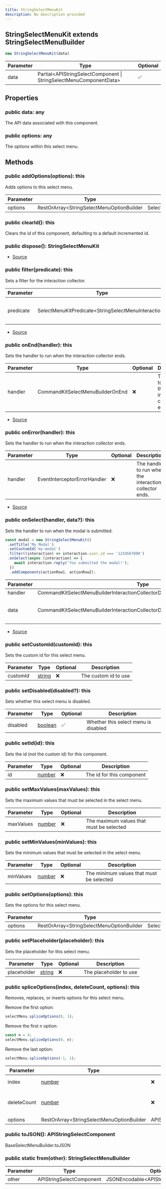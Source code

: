 ```yaml
---
title: StringSelectMenuKit
description: No description provided
---
```



## StringSelectMenuKit extends StringSelectMenuBuilder


```typescript
new StringSelectMenuKit(data)
```
| Parameter | Type | Optional |
| ----------- | ----------- | ----------- |
| data | Partial\<APIStringSelectComponent \| StringSelectMenuComponentData> | ✅ |


## Properties
### public data: any
The API data associated with this component.
### public options: any
The options within this select menu.

## Methods
### public addOptions(options): this
Adds options to this select menu.



| Parameter | Type | Optional | Description |
| ----------- | ----------- | ----------- | ----------- |
| options | RestOrArray\<StringSelectMenuOptionBuilder | SelectMenuComponentOptionData | APISelectMenuOption> | ❌ | The options to add |
### public clearId(): this
Clears the id of this component, defaulting to a default incremented id.
### public dispose(): StringSelectMenuKit
- [Source](https://github.com/underctrl-io/commandkit/blob/141d1404ab18a8e659209a0fab65466bf3b6dd85/packages/commandkit/src/components/v1/select-menu/StringSelectMenuKit.ts#L193)
### public filter(predicate): this
Sets a filter for the interaction collector.



| Parameter | Type | Optional | Description |
| ----------- | ----------- | ----------- | ----------- |
| predicate | SelectMenuKitPredicate\<StringSelectMenuInteraction> | ❌ | The filter to use for the interaction collector. |


- [Source](https://github.com/underctrl-io/commandkit/blob/141d1404ab18a8e659209a0fab65466bf3b6dd85/packages/commandkit/src/components/v1/select-menu/StringSelectMenuKit.ts#L139)
### public onEnd(handler): this
Sets the handler to run when the interaction collector ends.



| Parameter | Type | Optional | Description |
| ----------- | ----------- | ----------- | ----------- |
| handler | CommandKitSelectMenuBuilderOnEnd | ❌ | The handler to run when the interaction collector ends. |


- [Source](https://github.com/underctrl-io/commandkit/blob/141d1404ab18a8e659209a0fab65466bf3b6dd85/packages/commandkit/src/components/v1/select-menu/StringSelectMenuKit.ts#L103)
### public onError(handler): this
Sets the handler to run when the interaction collector ends.



| Parameter | Type | Optional | Description |
| ----------- | ----------- | ----------- | ----------- |
| handler | EventInterceptorErrorHandler | ❌ | The handler to run when the interaction collector ends. |


- [Source](https://github.com/underctrl-io/commandkit/blob/141d1404ab18a8e659209a0fab65466bf3b6dd85/packages/commandkit/src/components/v1/select-menu/StringSelectMenuKit.ts#L121)
### public onSelect(handler, data?): this
Sets the handler to run when the modal is submitted.

```ts
const modal = new StringSelectMenuKit()
 .setTitle('My Modal')
 .setCustomId('my-modal')
 .filter((interaction) => interaction.user.id === '1234567890')
 .onSelect(async (interaction) => {
    await interaction.reply('You submitted the modal!');
  })
  .addComponents(actionRow1, actionRow2);
```

| Parameter | Type | Optional | Description |
| ----------- | ----------- | ----------- | ----------- |
| handler | CommandKitSelectMenuBuilderInteractionCollectorDispatch\<StringSelectMenuInteraction | StringSelectMenuKit> | ❌ | The handler to run when the modal is submitted. |
| data | CommandKitSelectMenuBuilderInteractionCollectorDispatchContextData | ✅ | The context data for the interaction collector. |


- [Source](https://github.com/underctrl-io/commandkit/blob/141d1404ab18a8e659209a0fab65466bf3b6dd85/packages/commandkit/src/components/v1/select-menu/StringSelectMenuKit.ts#L65)
### public setCustomId(customId): this
Sets the custom id for this select menu.



| Parameter | Type | Optional | Description |
| ----------- | ----------- | ----------- | ----------- |
| customId | [string](https://developer.mozilla.org/en-US/docs/Web/JavaScript/Reference/Global_Objects/String) | ❌ | The custom id to use |
### public setDisabled(disabled?): this
Sets whether this select menu is disabled.



| Parameter | Type | Optional | Description |
| ----------- | ----------- | ----------- | ----------- |
| disabled | [boolean](https://developer.mozilla.org/en-US/docs/Web/JavaScript/Reference/Global_Objects/Boolean) | ✅ | Whether this select menu is disabled |
### public setId(id): this
Sets the id (not the custom id) for this component.



| Parameter | Type | Optional | Description |
| ----------- | ----------- | ----------- | ----------- |
| id | [number](https://developer.mozilla.org/en-US/docs/Web/JavaScript/Reference/Global_Objects/Number) | ❌ | The id for this component |
### public setMaxValues(maxValues): this
Sets the maximum values that must be selected in the select menu.



| Parameter | Type | Optional | Description |
| ----------- | ----------- | ----------- | ----------- |
| maxValues | [number](https://developer.mozilla.org/en-US/docs/Web/JavaScript/Reference/Global_Objects/Number) | ❌ | The maximum values that must be selected |
### public setMinValues(minValues): this
Sets the minimum values that must be selected in the select menu.



| Parameter | Type | Optional | Description |
| ----------- | ----------- | ----------- | ----------- |
| minValues | [number](https://developer.mozilla.org/en-US/docs/Web/JavaScript/Reference/Global_Objects/Number) | ❌ | The minimum values that must be selected |
### public setOptions(options): this
Sets the options for this select menu.



| Parameter | Type | Optional | Description |
| ----------- | ----------- | ----------- | ----------- |
| options | RestOrArray\<StringSelectMenuOptionBuilder | SelectMenuComponentOptionData | APISelectMenuOption> | ❌ | The options to set |
### public setPlaceholder(placeholder): this
Sets the placeholder for this select menu.



| Parameter | Type | Optional | Description |
| ----------- | ----------- | ----------- | ----------- |
| placeholder | [string](https://developer.mozilla.org/en-US/docs/Web/JavaScript/Reference/Global_Objects/String) | ❌ | The placeholder to use |
### public spliceOptions(index, deleteCount, options): this
Removes, replaces, or inserts options for this select menu.

Remove the first option:
```ts
selectMenu.spliceOptions(0, 1);
```

Remove the first n option:
```ts
const n = 4;
selectMenu.spliceOptions(0, n);
```

Remove the last option:
```ts
selectMenu.spliceOptions(-1, 1);
```

| Parameter | Type | Optional | Description |
| ----------- | ----------- | ----------- | ----------- |
| index | [number](https://developer.mozilla.org/en-US/docs/Web/JavaScript/Reference/Global_Objects/Number) | ❌ | The index to start at |
| deleteCount | [number](https://developer.mozilla.org/en-US/docs/Web/JavaScript/Reference/Global_Objects/Number) | ❌ | The number of options to remove |
| options | RestOrArray\<StringSelectMenuOptionBuilder | APISelectMenuOption> | ❌ | The replacing option objects or builders |
### public toJSON(): APIStringSelectComponent
BaseSelectMenuBuilder.toJSON
### public static from(other): StringSelectMenuBuilder
| Parameter | Type | Optional |
| ----------- | ----------- | ----------- |
| other | APIStringSelectComponent | JSONEncodable\<APIStringSelectComponent> | ❌ |